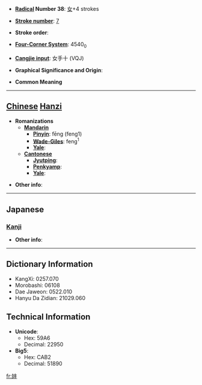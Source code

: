 * '''[[Wiktionary:Chinese radical index| Radical]] Number 38''': [[Wiktionary:Chinese radical index 女|女]]+4 strokes

* '''[[Wiktionary:Chinese total strokes index|Stroke number]]''': [[Wiktionary:Chinese total strokes index 7|7]]

* '''Stroke order''': 

* '''[[Wiktionary:Chinese four corner index|Four-Corner System]]''': 4540<sub>0</sub>

* '''[[Wiktionary:Chinese Cangjie index|Cangjie input]]''': 女手十 (VQJ)

* '''Graphical Significance and Origin''': 

* '''Common Meaning'''

----

== [[Chinese]] [[Hanzi]] ==

* '''Romanizations'''
** '''[[Mandarin]]'''
*** '''[[Pinyin]]''': fēng (feng1)
*** '''[[Wade-Giles]]''': feng<sup>1</sup>
*** '''[[Yale]]''': 
** '''[[Cantonese]]'''
*** '''[[Jyutping]]''':
*** '''[[Penkyamp]]''': 
*** '''[[Yale]]''': 

* '''Other info''': 

----

==Japanese==
===[[Kanji]]===
{{kanji|on readings=[[ほう]] (hō), [[ふ]] (fu)|kun readings=[[みめよい]] (mimeyoi)}}

* '''Other info''':  

----

== Dictionary Information ==

* KangXi: 0257.070
* Morobashi: 06108
* Dae Jaweon: 0522.010
* Hanyu Da Zidian: 21029.060

== Technical Information ==

* '''Unicode''':
** Hex: 59A6
** Decimal: 22950
* '''Big5''':
** Hex: CAB2
** Decimal: 51890

[[fr:妦]]